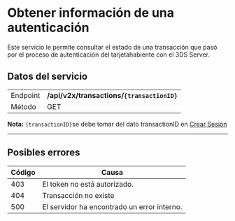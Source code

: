 

# Obtener información de una autenticación

Este servicio le permite consultar el estado de una transacción que pasó por el proceso de autenticación del tarjetahabiente con el 3DS Server.

## Datos del servicio
|          |                                             |
|----------|---------------------------------------------|
| Endpoint | **/api/v2x/transactions/`{transactionID}`** |
| Método   | GET                                         |

**Nota:** `{transactionID}`se debe tomar del dato transactionID en [Crear Sesión](/three-d-s-server/api/sessions)

---

## Posibles errores

| Código | Causa                                       |
|--------|---------------------------------------------|
| 403    | El token no está autorizado.                | 
| 404    | Transacción no existe                       | 
| 500    | El servidor ha encontrado un error interno. | 
